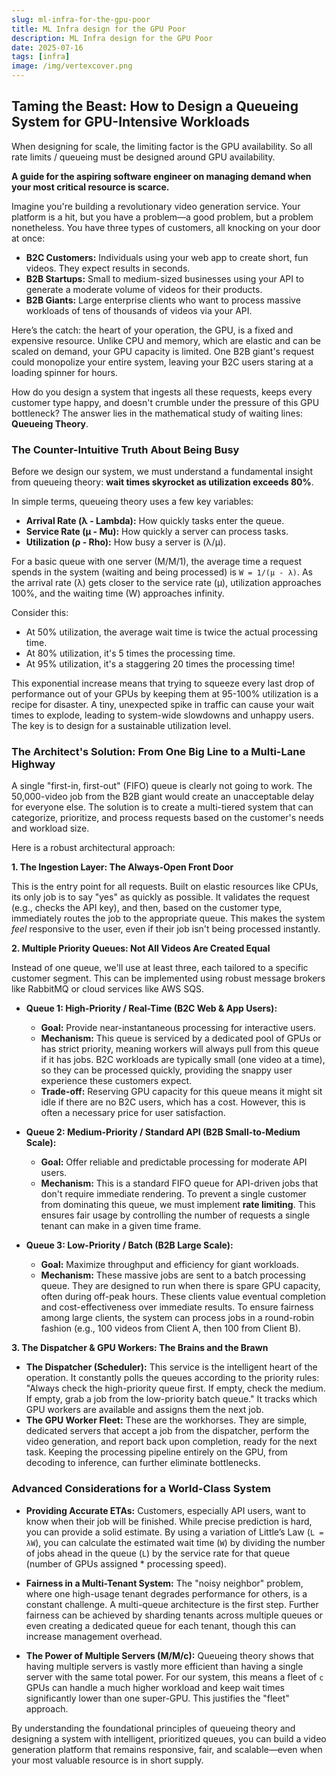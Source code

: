 ```yaml
---
slug: ml-infra-for-the-gpu-poor
title: ML Infra design for the GPU Poor
description: ML Infra design for the GPU Poor
date: 2025-07-16
tags: [infra]
image: /img/vertexcover.png
---
```



## Taming the Beast: How to Design a Queueing System for GPU-Intensive Workloads

<TLDR>
When designing for scale, the limiting factor is the GPU availability. So all rate limits / queueing must be designed around GPU availability.
</TLDR> 

**A guide for the aspiring software engineer on managing demand when your most critical resource is scarce.**

Imagine you're building a revolutionary video generation service. Your platform is a hit, but you have a problem—a good problem, but a problem nonetheless. You have three types of customers, all knocking on your door at once:

*   **B2C Customers:** Individuals using your web app to create short, fun videos. They expect results in seconds.
*   **B2B Startups:** Small to medium-sized businesses using your API to generate a moderate volume of videos for their products.
*   **B2B Giants:** Large enterprise clients who want to process massive workloads of tens of thousands of videos via your API.

Here’s the catch: the heart of your operation, the GPU, is a fixed and expensive resource. Unlike CPU and memory, which are elastic and can be scaled on demand, your GPU capacity is limited. One B2B giant's request could monopolize your entire system, leaving your B2C users staring at a loading spinner for hours.

How do you design a system that ingests all these requests, keeps every customer type happy, and doesn't crumble under the pressure of this GPU bottleneck? The answer lies in the mathematical study of waiting lines: **Queueing Theory**.

### The Counter-Intuitive Truth About Being Busy

Before we design our system, we must understand a fundamental insight from queueing theory: **wait times skyrocket as utilization exceeds 80%**.

In simple terms, queueing theory uses a few key variables:
*   **Arrival Rate (λ - Lambda):** How quickly tasks enter the queue.
*   **Service Rate (μ - Mu):** How quickly a server can process tasks.
*   **Utilization (ρ - Rho):** How busy a server is (λ/μ).

<QueueingTheoryGraph />

For a basic queue with one server (M/M/1), the average time a request spends in the system (waiting and being processed) is `W = 1/(μ - λ)`. As the arrival rate (λ) gets closer to the service rate (μ), utilization approaches 100%, and the waiting time (W) approaches infinity.

Consider this:
*   At 50% utilization, the average wait time is twice the actual processing time.
*   At 80% utilization, it's 5 times the processing time.
*   At 95% utilization, it's a staggering 20 times the processing time!

This exponential increase means that trying to squeeze every last drop of performance out of your GPUs by keeping them at 95-100% utilization is a recipe for disaster. A tiny, unexpected spike in traffic can cause your wait times to explode, leading to system-wide slowdowns and unhappy users. The key is to design for a sustainable utilization level.

### The Architect's Solution: From One Big Line to a Multi-Lane Highway

A single "first-in, first-out" (FIFO) queue is clearly not going to work. The 50,000-video job from the B2B giant would create an unacceptable delay for everyone else. The solution is to create a multi-tiered system that can categorize, prioritize, and process requests based on the customer's needs and workload size.

Here is a robust architectural approach:

**1. The Ingestion Layer: The Always-Open Front Door**

This is the entry point for all requests. Built on elastic resources like CPUs, its only job is to say "yes" as quickly as possible. It validates the request (e.g., checks the API key), and then, based on the customer type, immediately routes the job to the appropriate queue. This makes the system *feel* responsive to the user, even if their job isn't being processed instantly.

**2. Multiple Priority Queues: Not All Videos Are Created Equal**

Instead of one queue, we'll use at least three, each tailored to a specific customer segment. This can be implemented using robust message brokers like RabbitMQ or cloud services like AWS SQS.

*   **Queue 1: High-Priority / Real-Time (B2C Web & App Users):**
    *   **Goal:** Provide near-instantaneous processing for interactive users.
    *   **Mechanism:** This queue is serviced by a dedicated pool of GPUs or has strict priority, meaning workers will always pull from this queue if it has jobs. B2C workloads are typically small (one video at a time), so they can be processed quickly, providing the snappy user experience these customers expect.
    *   **Trade-off:** Reserving GPU capacity for this queue means it might sit idle if there are no B2C users, which has a cost. However, this is often a necessary price for user satisfaction.

*   **Queue 2: Medium-Priority / Standard API (B2B Small-to-Medium Scale):**
    *   **Goal:** Offer reliable and predictable processing for moderate API users.
    *   **Mechanism:** This is a standard FIFO queue for API-driven jobs that don't require immediate rendering. To prevent a single customer from dominating this queue, we must implement **rate limiting**. This ensures fair usage by controlling the number of requests a single tenant can make in a given time frame.

*   **Queue 3: Low-Priority / Batch (B2B Large Scale):**
    *   **Goal:** Maximize throughput and efficiency for giant workloads.
    *   **Mechanism:** These massive jobs are sent to a batch processing queue. They are designed to run when there is spare GPU capacity, often during off-peak hours. These clients value eventual completion and cost-effectiveness over immediate results. To ensure fairness among large clients, the system can process jobs in a round-robin fashion (e.g., 100 videos from Client A, then 100 from Client B).

**3. The Dispatcher & GPU Workers: The Brains and the Brawn**

*   **The Dispatcher (Scheduler):** This service is the intelligent heart of the operation. It constantly polls the queues according to the priority rules: "Always check the high-priority queue first. If empty, check the medium. If empty, grab a job from the low-priority batch queue." It tracks which GPU workers are available and assigns them the next job.
*   **The GPU Worker Fleet:** These are the workhorses. They are simple, dedicated servers that accept a job from the dispatcher, perform the video generation, and report back upon completion, ready for the next task. Keeping the processing pipeline entirely on the GPU, from decoding to inference, can further eliminate bottlenecks.

### Advanced Considerations for a World-Class System

*   **Providing Accurate ETAs:** Customers, especially API users, want to know when their job will be finished. While precise prediction is hard, you can provide a solid estimate. By using a variation of Little’s Law (`L = λW`), you can calculate the estimated wait time (`W`) by dividing the number of jobs ahead in the queue (`L`) by the service rate for that queue (number of GPUs assigned * processing speed).

*   **Fairness in a Multi-Tenant System:** The "noisy neighbor" problem, where one high-usage tenant degrades performance for others, is a constant challenge. A multi-queue architecture is the first step. Further fairness can be achieved by sharding tenants across multiple queues or even creating a dedicated queue for each tenant, though this can increase management overhead.

*   **The Power of Multiple Servers (M/M/c):** Queueing theory shows that having multiple servers is vastly more efficient than having a single server with the same total power. For our system, this means a fleet of `c` GPUs can handle a much higher workload and keep wait times significantly lower than one super-GPU. This justifies the "fleet" approach.

By understanding the foundational principles of queueing theory and designing a system with intelligent, prioritized queues, you can build a video generation platform that remains responsive, fair, and scalable—even when your most valuable resource is in short supply.